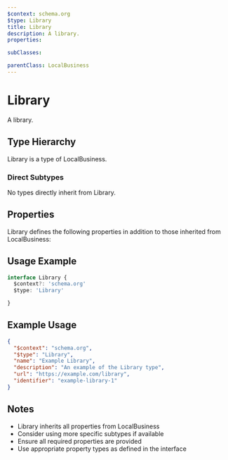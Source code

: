 ```yaml
---
$context: schema.org
$type: Library
title: Library
description: A library.
properties:

subClasses:

parentClass: LocalBusiness
---
```


# Library

A library.

## Type Hierarchy

Library is a type of LocalBusiness.

### Direct Subtypes

No types directly inherit from Library.

## Properties

Library defines the following properties in addition to those inherited from LocalBusiness:



## Usage Example

```typescript
interface Library {
  $context?: 'schema.org'
  $type: 'Library'

}
```

## Example Usage

```json
{
  "$context": "schema.org",
  "$type": "Library",
  "name": "Example Library",
  "description": "An example of the Library type",
  "url": "https://example.com/library",
  "identifier": "example-library-1"
}
```

## Notes

- Library inherits all properties from LocalBusiness
- Consider using more specific subtypes if available
- Ensure all required properties are provided
- Use appropriate property types as defined in the interface
